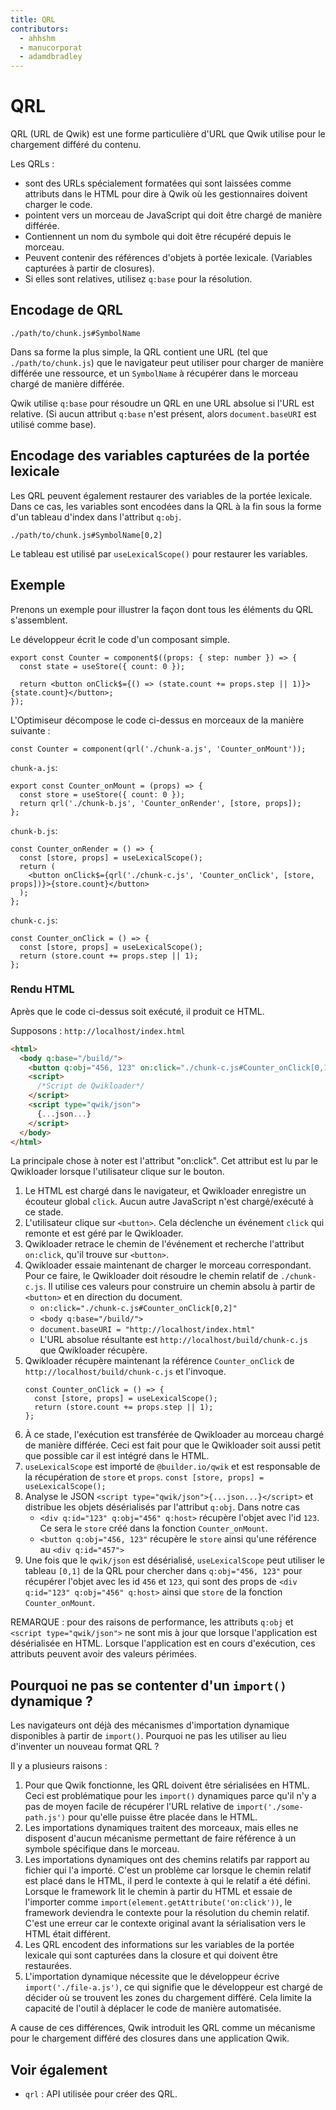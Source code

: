 ```yaml
---
title: QRL
contributors:
  - ahhshm
  - manucorporat
  - adamdbradley
---
```


# QRL

QRL (URL de Qwik) est une forme particulière d'URL que Qwik utilise pour le chargement différé du contenu.

Les QRLs :

- sont des URLs spécialement formatées qui sont laissées comme attributs dans le HTML pour dire à Qwik où les gestionnaires doivent charger le code.
- pointent vers un morceau de JavaScript qui doit être chargé de manière différée.
- Contiennent un nom du symbole qui doit être récupéré depuis le morceau.
- Peuvent contenir des références d'objets à portée lexicale. (Variables capturées à partir de closures).
- Si elles sont relatives, utilisez `q:base` pour la résolution.

## Encodage de QRL

```
./path/to/chunk.js#SymbolName
```

Dans sa forme la plus simple, la QRL contient une URL (tel que `./path/to/chunk.js`) que le navigateur peut utiliser pour charger de manière différée une ressource, et un `SymbolName` à récupérer dans le morceau chargé de manière différée.

Qwik utilise `q:base` pour résoudre un QRL en une URL absolue si l'URL est relative. (Si aucun attribut `q:base` n'est présent, alors `document.baseURI` est utilisé comme base).

## Encodage des variables capturées de la portée lexicale

Les QRL peuvent également restaurer des variables de la portée lexicale. Dans ce cas, les variables sont encodées dans la QRL à la fin sous la forme d'un tableau d'index dans l'attribut `q:obj`.

```
./path/to/chunk.js#SymbolName[0,2]
```

Le tableau est utilisé par `useLexicalScope()` pour restaurer les variables.

## Exemple

Prenons un exemple pour illustrer la façon dont tous les éléments du QRL s'assemblent.

Le développeur écrit le code d'un composant simple.

```tsx
export const Counter = component$((props: { step: number }) => {
  const state = useStore({ count: 0 });

  return <button onClick$={() => (state.count += props.step || 1)}>{state.count}</button>;
});
```

L'Optimiseur décompose le code ci-dessus en morceaux de la manière suivante :

```tsx
const Counter = component(qrl('./chunk-a.js', 'Counter_onMount'));
```

`chunk-a.js`:

```tsx
export const Counter_onMount = (props) => {
  const store = useStore({ count: 0 });
  return qrl('./chunk-b.js', 'Counter_onRender', [store, props]);
};
```

`chunk-b.js`:

```tsx
const Counter_onRender = () => {
  const [store, props] = useLexicalScope();
  return (
    <button onClick$={qrl('./chunk-c.js', 'Counter_onClick', [store, props])}>{store.count}</button>
  );
};
```

`chunk-c.js`:

```tsx
const Counter_onClick = () => {
  const [store, props] = useLexicalScope();
  return (store.count += props.step || 1);
};
```

### Rendu HTML

Après que le code ci-dessus soit exécuté, il produit ce HTML.

Supposons : `http://localhost/index.html`

```html
<html>
  <body q:base="/build/">
    <button q:obj="456, 123" on:click="./chunk-c.js#Counter_onClick[0,1]">0</button>
    <script>
      /*Script de Qwikloader*/
    </script>
    <script type="qwik/json">
      {...json...}
    </script>
  </body>
</html>
```

La principale chose à noter est l'attribut "on:click". Cet attribut est lu par le Qwikloader lorsque l'utilisateur clique sur le bouton.

1. Le HTML est chargé dans le navigateur, et Qwikloader enregistre un écouteur global `click`. Aucun autre JavaScript n'est chargé/exécuté à ce stade.
2. L'utilisateur clique sur `<button>`. Cela déclenche un événement `click` qui remonte et est géré par le Qwikloader.
3. Qwikloader retrace le chemin de l'événement et recherche l'attribut `on:click`, qu'il trouve sur `<button>`.
4. Qwikloader essaie maintenant de charger le morceau correspondant. Pour ce faire, le Qwikloader doit résoudre le chemin relatif de `./chunk-c.js`. Il utilise ces valeurs pour construire un chemin absolu à partir de `<button>` et en direction du document.
   - `on:click="./chunk-c.js#Counter_onClick[0,2]"`
   - `<body q:base="/build/">`
   - `document.baseURI = "http://localhost/index.html"`
   - L'URL absolue résultante est `http://localhost/build/chunk-c.js` que Qwikloader récupère.
5. Qwikloader récupère maintenant la référence `Counter_onClick` de `http://localhost/build/chunk-c.js` et l'invoque.
   ```tsx
   const Counter_onClick = () => {
     const [store, props] = useLexicalScope();
     return (store.count += props.step || 1);
   };
   ```
6. À ce stade, l'exécution est transférée de Qwikloader au morceau chargé de manière différée. Ceci est fait pour que le Qwikloader soit aussi petit que possible car il est intégré dans le HTML.
7. `useLexicalScope` est importé de `@builder.io/qwik` et est responsable de la récupération de `store` et `props`.
   `const [store, props] = useLexicalScope();`
8. Analyse le JSON `<script type="qwik/json">{...json...}</script>` et distribue les objets désérialisés par l'attribut `q:obj`. Dans notre cas
   - `<div q:id="123" q:obj="456" q:host>` récupère l'objet avec l'id `123`. Ce sera le `store` créé dans la fonction `Counter_onMount`.
   - `<button q:obj="456, 123"` récupère le `store` ainsi qu'une référence au `<div q:id="457">`
9. Une fois que le `qwik/json` est désérialisé, `useLexicalScope` peut utiliser le tableau `[0,1]` de la QRL pour chercher dans `q:obj="456, 123"` pour récupérer l'objet avec les id `456` et `123`, qui sont des props de `<div q:id="123" q:obj="456" q:host>` ainsi que `store` de la fonction `Counter_onMount`.

REMARQUE : pour des raisons de performance, les attributs `q:obj` et `<script type="qwik/json">` ne sont mis à jour que lorsque l'application est désérialisée en HTML. Lorsque l'application est en cours d'exécution, ces attributs peuvent avoir des valeurs périmées.

## Pourquoi ne pas se contenter d'un `import()` dynamique ?

Les navigateurs ont déjà des mécanismes d'importation dynamique disponibles à partir de `import()`. Pourquoi ne pas les utiliser au lieu d'inventer un nouveau format QRL ?

Il y a plusieurs raisons :

1. Pour que Qwik fonctionne, les QRL doivent être sérialisées en HTML. Ceci est problématique pour les `import()` dynamiques parce qu'il n'y a pas de moyen facile de récupérer l'URL relative de `import('./some-path.js')` pour qu'elle puisse être placée dans le HTML.
2. Les importations dynamiques traitent des morceaux, mais elles ne disposent d'aucun mécanisme permettant de faire référence à un symbole spécifique dans le morceau.
3. Les importations dynamiques ont des chemins relatifs par rapport au fichier qui l'a importé. C'est un problème car lorsque le chemin relatif est placé dans le HTML, il perd le contexte à qui le relatif a été défini. Lorsque le framework lit le chemin à partir du HTML et essaie de l'importer comme `import(element.getAttribute('on:click'))`, le framework deviendra le contexte pour la résolution du chemin relatif. C'est une erreur car le contexte original avant la sérialisation vers le HTML était différent.
4. Les QRL encodent des informations sur les variables de la portée lexicale qui sont capturées dans la closure et qui doivent être restaurées.
5. L'importation dynamique nécessite que le développeur écrive `import('./file-a.js')`, ce qui signifie que le développeur est chargé de décider où se trouvent les zones du chargement différé. Cela limite la capacité de l'outil à déplacer le code de manière automatisée.

A cause de ces différences, Qwik introduit les QRL comme un mécanisme pour le chargement différé des closures dans une application Qwik.

## Voir également

- `qrl` : API utilisée pour créer des QRL.
